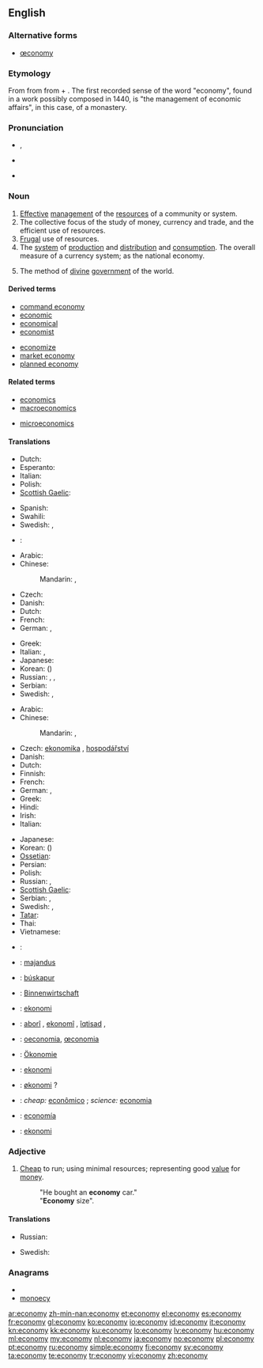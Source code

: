 {{wikipedia|dab=economy (disambiguation)|economy}}
==English==

===Alternative forms===
* [[œconomy]]

===Etymology===
From {{etyl|la|en}} {{term|oeconomia|lang=la}} from {{etyl|grc|en}} {{term|οἰκονομία||management of a household, administration|tr=oikonomia|lang=grc|sc=polytonic}} from {{term|οἶκος||house|tr=oikos|lang=grc|sc=polytonic}} + {{term|νόμος||law|tr=nomos|lang=grc|sc=polytonic}}. The first recorded sense of the word "economy", found in a work possibly composed in 1440, is "the management of economic affairs", in this case, of a monastery.

===Pronunciation===
* {{a|RP}} {{IPA|/iːˈkɒn.ə.mi/|/ɪˈkɒn.ə.mi/}}, {{SAMPA|/i:"kQn.@.mi/|/I"kQn.@.mi/}}
* {{a|US}} {{enPR|ĕ'kô'nô'mĕ}}
* {{audio|en-us-economy.ogg|Audio (US)}}

===Noun===
{{wikipedia}}
{{en-noun|econom|ies}}

# [[effective|Effective]] [[management]] of the [[resource]]s of a community or system.
# The collective focus of the study of money, currency and trade, and the efficient use of resources.
# [[frugal|Frugal]] use of resources.
# The [[system]] of [[production]] and [[distribution]] and [[consumption]]. The overall measure of a currency system; as the national economy.
# {{theology}} The method of [[divine]] [[government]] of the world.

====Derived terms====
{{rel-top|Terms derived from ''economy''}}
* [[command economy]]
* [[economic]]
* [[economical]]
* [[economist]]
{{rel-mid}}
* [[economize]]
* [[market economy]]
* [[planned economy]]
{{rel-bottom}}

====Related terms====
{{rel-top|Terms etymologically related to ''economy''}}
* [[economics]]
* [[macroeconomics]]
{{rel-mid}}
* [[microeconomics]]
{{rel-bottom}}

====Translations====
{{trans-top|effective management of the resources of a community or system}}
* Dutch: {{t+|nl|economie|f}}
* Esperanto: {{t|eo|ekonomio}}
* Italian: {{t+|it|economia|f}}
* Polish: {{t+|pl|gospodarka|f}}
* [[Scottish Gaelic]]: {{t|gd|eaconomaidh|m}}
{{trans-mid}}
* Spanish: {{t|es|economía|f}}
* Swahili: {{t+|sw|uchumi|xs=Swahili}}
* Swedish: {{t|sv|ekonomi|c}}, {{t|sv|hushållning|c}}
* {{ttbc|el}}: {{t+|el|οικονομία|f|tr=oikonomía|sc=Grek}}
{{trans-bottom}}

{{trans-top|frugal use of resources}}
* Arabic: {{t+|ar|اقتصاد|m|tr=iqtiSaad}}
* Chinese:
*: Mandarin: {{t|zh|經濟|sc=Hani}}, {{t|zh|经济|tr=jīngjì|sc=Hani}}
* Czech: {{t-|cs|úspornost|f}}
* Danish: {{t-|da|økonomi|c}}
* Dutch: {{t+|nl|economie|f}}
* French: {{t+|fr|économie|f}}
* German: {{t+|de|Wirtschaft|f}}, {{t+|de|Ökonomie|f}}
{{trans-mid}}
* Greek: {{t+|el|οικονομία|f|tr=oikonomía|sc=Grek}}
* Italian: {{t+|it|economia|f}}, {{t+|it|risparmio|m}}
* Japanese: {{t|ja|経済|tr=けいざい, keizai|sc=Jpan}}
* Korean: {{t|ko|경제|tr=gyeongje|sc=Kore}} ({{t|ko|經濟|sc=Kore}})
* Russian: {{t|ru|экономия|f|tr=ekonómija|sc=Cyrl}}, {{t|ru|бережливость|f|tr=berežlívost’|sc=Cyrl}}, {{t|ru|экономичность|f|tr=ekonomíčnost’|sc=Cyrl}}
* Serbian: {{t-|sr|privreda|f}}
* Swedish: {{t|sv|ekonomi|c}}, {{t|sv|hushållning|c}}
{{trans-bottom}}

{{trans-top|production and distribution and consumption}}
* Arabic: {{t+|ar|اقتصاد|m|tr=iqtiSaad}}
* Chinese:
*: Mandarin: {{t|zh|經濟|sc=Hani}}, {{t|zh|经济|tr=jīngjì|sc=Hani}}
* Czech: [[ekonomika]] {{f}}, [[hospodářství]] {{n}}
* Danish: {{t-|da|økonomi|c}}
* Dutch: {{t+|nl|economie|f}}
* Finnish: {{t+|fi|talous}}
* French: {{t+|fr|économie|f}}
* German: {{t+|de|Wirtschaft|f}}, {{t+|de|Ökonomie|f}}
* Greek: {{t+|el|οικονομία|f|tr=oikonomía|sc=Grek}}
* Hindi: {{t|hi|किफायत|tr=kiphāyat|sc=Deva}}
* Irish: {{t|ga|geilleagar|m|xs=Irish}}
* Italian: {{t+|it|economia|f}}
{{trans-mid}}
* Japanese: {{t|ja|経済|tr=けいざい, keizai|sc=Jpan}}
* Korean: {{t|ko|경제|tr=gyeongje|sc=Kore}} ({{t|ko|經濟|sc=Kore}})
* [[Ossetian]]: {{tø|os|экономикæ|tr=ekonomikae|sc=Cyrl}}
* Persian: {{t-|fa|اقتصاد|tr=eqteSâd|xs=Persian}}
* Polish: {{t+|pl|ekonomia|f}}
* Russian: {{t|ru|экономика|f|tr=ekonómika|sc=Cyrl}}, {{t|ru|хозяйство|n|tr=xozjájstvo|sc=Cyrl}}
* [[Scottish Gaelic]]: {{t|gd|eaconomaidh|m}}
* Serbian: {{t-|sr|привреда|sc=Cyrl}}, {{t-|sr|privreda|f}}
* Swedish: {{t|sv|ekonomi|c}}, {{t|sv|hushållning|c}}
* [[Tatar]]: {{t|tt|икътисад|tr=ik'tisad|sc=Cyrl|xs=Tatar}}
* Thai: {{t|th|เศรษฐกิจ|tr=sàyttàgìt|sc=Thai}}
* Vietnamese: {{t|vi|tiết kiệm|alt=sự tiết kiệm}}
{{trans-bottom}}

{{checktrans-top}}
* {{ttbc|hy}}: {{t-|hy|տնտեսություն|tr=tntesut'yun}}
* {{ttbc|et}}: [[majandus]]
* {{ttbc|fo}}: [[búskapur]] {{m}}
* {{ttbc|de}}: [[Binnenwirtschaft]]
* {{ttbc|io}}: [[ekonomi]]
* {{ttbc|ku}}: [[aborî]] {{f}}, [[ekonomî]] {{f}}, [[îqtisad]] {{f}}, {{ku-Arab|[[ئابووری]]}}
{{trans-mid}}
* {{ttbc|la}}: [[oeconomia]], [[œconomia]] {{f}}
* {{ttbc|lb}}: [[Ökonomie]] {{f}}
* {{ttbc|ml}}: [[ekonomi]]
* {{ttbc|no}}: [[økonomi]] ? {{f}}
* {{ttbc|pt}}: ''cheap:'' [[econômico]] {{m}}; ''science:'' [[economia]] {{f}}
* {{ttbc|es}}: [[economía]] {{f}}
* {{ttbc|tr}}: [[ekonomi]]
{{trans-bottom}}

===Adjective===
{{en-adj|-}}

# [[cheap|Cheap]] to run; using minimal resources; representing good [[value]] for [[money]].
#: "He bought an '''economy''' car."
#: "'''Economy''' size".

====Translations====
{{trans-top|cheap to run}}
* Russian: {{t|ru|экономный|tr=ekonómnyj|sc=Cyrl}}
{{trans-mid}}
* Swedish: {{t|sv|ekonomisk}}
{{trans-bottom}}

===Anagrams===
* {{alphagram|cemnooy}}
* [[monoecy#English|monoecy]]

[[ar:economy]]
[[zh-min-nan:economy]]
[[et:economy]]
[[el:economy]]
[[es:economy]]
[[fr:economy]]
[[gl:economy]]
[[ko:economy]]
[[io:economy]]
[[id:economy]]
[[it:economy]]
[[kn:economy]]
[[kk:economy]]
[[ku:economy]]
[[lo:economy]]
[[lv:economy]]
[[hu:economy]]
[[ml:economy]]
[[my:economy]]
[[nl:economy]]
[[ja:economy]]
[[no:economy]]
[[pl:economy]]
[[pt:economy]]
[[ru:economy]]
[[simple:economy]]
[[fi:economy]]
[[sv:economy]]
[[ta:economy]]
[[te:economy]]
[[tr:economy]]
[[vi:economy]]
[[zh:economy]]